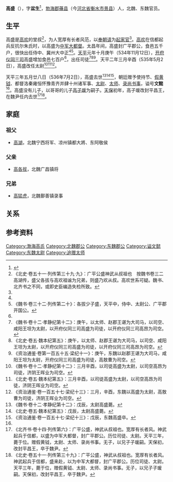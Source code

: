 '''高盛'''（{{bd|？||536年|7月2日|catIdx=G}}），字'''盆生'''<ref name=autogenerated1>{{Cite book | author = 韩理洲等辑校编年 | title = 《全北魏东魏西魏文补遗》 | location =西安 | publisher = 三秦出版社   | date=2010年12月  | pages =六十五——六十六 |ISBN =7-80736-451-3| accessdate = 2017-01-29 | url = | language= zh-hant| quote = }}</ref>，[[勃海郡|勃海郡]][[蓨县|蓨县]]（今[[河北省|河北省]][[衡水市|衡水市]][[景县|景县]]）人，北魏、东魏官员。

==生平==
高盛是[[高欢|高欢]]的堂叔<ref>《北史·卷五十一·列传第三十九·九》：广平公盛神武从叔祖也　按魏书卷三二高湖传，盛父各拔与高欢祖谧为兄弟，则盛乃欢从叔。高欢世系可疑。魏书、北齐书之不同，或即史臣编造失检所致。</ref>，为人宽厚有长者风范，以[[奉朝请|奉朝请]]为[[起家官|起家官]]<ref name=autogenerated1 />。[[高欢|高欢]]在信都起兵反抗尔朱氏时，以高盛为[[中军大都督|中军大都督]]。太昌年间，高盛封广平郡公，食邑五千户，很快出任侍中、冀州大中正<ref name=autogenerated1 /><ref>《魏书·卷三十二·列传第二十》：各拔少子盛，天平中，侍中、太尉公、广平郡开国公。</ref>。[[天平_(东魏)|天平]]元年十月庚午（534年11月12日），[[开府仪同三司|开府仪同三司]]高盛增加食邑七百户<ref name=autogenerated1 />，出任司徒<ref>《魏书·卷十二·孝静纪第十二》：庚午，以太师、赵郡王谌为大司马，以司空、咸阳王坦为太尉，以开府仪同三司高盛为司徒，以开府仪同三司高昂为司空。</ref><ref>《北史·卷五·魏本纪第五》：庚午，以太师、赵郡王谌为大司马，以司空、咸阳王坦为太尉，以开府仪同三司高盛为司徒，以开府仪同三司高昂为司空。</ref><ref>《资治通鉴·卷第一百五十五·梁纪十一》：庚午，东魏以赵郡王谌为大司马，咸阳王坦为太尉，开府仪同三司高盛为司徒，高敖曹为司空。</ref>。天平二年三月辛酉（535年5月2日），高盛改任太尉<ref>《魏书·卷十二·孝静纪第十二》：三月辛酉，以司徒高盛为太尉，以司空高昂为司徒，济阴王晖业为司空。</ref><ref>《北史·卷五·魏本纪第五》：三月辛酉，以司徒高盛为太尉，以司空高昂为司徒，济阴王晖业为司空。</ref><ref>《资治通鉴·卷一百五十七·梁纪十三》：三月，辛酉，东魏以高盛为太尉，高敖曹为司徒，济阴王晖业为司空。</ref>。

天平三年五月廿八日（536年7月2日），高盛去世<ref>《魏书·卷十二·孝静纪第十二》：戊辰，太尉高盛薨。</ref><ref>《北史·卷五·魏本纪第五》：戊辰，太尉高盛薨。</ref><ref>《资治通鉴·卷一百五十七·梁纪十三》：戊辰，东魏高盛卒。</ref>，朝廷赠予使持节、[[假黄钺|假黄钺]]、都督洛秦雍恒怀豫青齐并肆十州诸军事、[[太尉|太尉]]、[[太师|太师]]、[[录尚书事|录尚书事]]，谥号'''文懿'''<ref name=autogenerated1 />。高盛没有儿子，以哥哥的儿子[[高子瑗|高子瑗]]为嗣子。[[天保_(北齐)|天保]]初年，高子瑗改封平昌王，在魏尹任内去世<ref>《北齐书·卷十四·列传第六》：广平公盛，神武从叔祖也。宽厚有长者风。神武起兵于信都，以盛为中军大都督，封广平郡公。历位司徒、太尉。天平三年，薨于位。赠假黄钺，太尉、太师、录尚书事。无子，以兄子子瑗嗣。天保初，改封平昌王，卒于魏尹。</ref><ref>《北史·卷五十一·列传第三十九》：广平公盛，神武从叔祖也。宽厚有长者风。神武起兵于信都，盛来赴，以为中军大都督，封广平郡公。历位司徒、太尉。天平三年，薨于位，赠假黄钺、太尉、太师、录尚书事。无子，以兄子子瑗嗣。天保初，改封平昌王，卒于魏尹。</ref>。

==家庭==
===祖父===
*[[高湖|高湖]]，北魏宁西将军、凉州镇都大將、东阿敬侯

===父亲===
*[[高各拔|高各拔]]，北魏广昌镇将

===兄弟===
*[[高猛虎|高猛虎]]，北魏鄯善镇录事

==关系==
<center>
{{chart/start}}
{{chart| | | Hu |Hu=[[高湖|高湖]]}}
{{chart| |,|-|^|-|.| }}
{{chart| Gb | | Mi |Gb=[[高各拔|高各拔]]|Mi=[[高谧|高谧]]}}
{{chart| |!| | | |!}}
{{chart| Sh | | Ss |Sh=高盛|Ss=[[高树生|高树生]]}}
{{chart| | | | | |!}}
{{chart| | | | | Hu |Hu=[[高欢|高欢]]}}
{{chart/end}}
</center>

==参考资料==
{{reflist}}

[[Category:渤海高氏|Category:渤海高氏]]
[[Category:北魏郡公|Category:北魏郡公]]
[[Category:东魏郡公|Category:东魏郡公]]
[[Category:谥文懿|Category:谥文懿]]
[[Category:东魏太尉|Category:东魏太尉]]
[[Category:追赠太师|Category:追赠太师]]